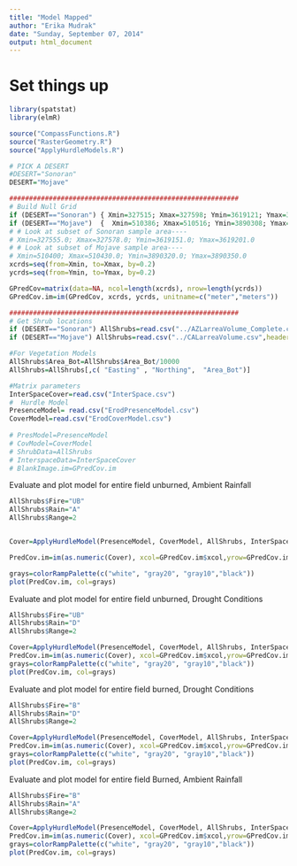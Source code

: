 ```yaml
---
title: "Model Mapped"
author: "Erika Mudrak"
date: "Sunday, September 07, 2014"
output: html_document
---
```



# Set things up
```r
library(spatstat)
library(elmR)

source("CompassFunctions.R")
source("RasterGeometry.R")
source("ApplyHurdleModels.R")

# PICK A DESERT
#DESERT="Sonoran"
DESERT="Mojave"

##########################################################
# Build Null Grid
if (DESERT=="Sonoran") { Xmin=327515; Xmax=327598; Ymin=3619121; Ymax=3619251 }
if (DESERT=="Mojave")  {  Xmin=510386; Xmax=510516; Ymin=3890308; Ymax=3890391 }
# # Look at subset of Sonoran sample area----
# Xmin=327555.0; Xmax=327578.0; Ymin=3619151.0; Ymax=3619201.0
# # Look at subset of Mojave sample area----
# Xmin=510400; Xmax=510430.0; Ymin=3890320.0; Ymax=3890350.0
xcrds=seq(from=Xmin, to=Xmax, by=0.2)
ycrds=seq(from=Ymin, to=Ymax, by=0.2)

GPredCov=matrix(data=NA, ncol=length(xcrds), nrow=length(ycrds))
GPredCov.im=im(GPredCov, xcrds, ycrds, unitname=c("meter","meters"))

##########################################################
# Get Shrub locations
if (DESERT=="Sonoran") AllShrubs=read.csv("../AZLarreaVolume_Complete.csv",header=TRUE)
if (DESERT=="Mojave") AllShrubs=read.csv("../CALarreaVolume.csv",header=TRUE)

#For Vegetation Models
AllShrubs$Area_Bot=AllShrubs$Area_Bot/10000
AllShrubs=AllShrubs[,c( "Easting" , "Northing",  "Area_Bot")]

#Matrix parameters 
InterSpaceCover=read.csv("InterSpace.csv")
#  Hurdle Model
PresenceModel= read.csv("ErodPresenceModel.csv")
CoverModel=read.csv("ErodCoverModel.csv")
             
# PresModel=PresenceModel
# CovModel=CoverModel
# ShrubData=AllShrubs
# InterspaceData=InterSpaceCover
# BlankImage.im=GPredCov.im


```

Evaluate and plot model for entire field unburned, Ambient Rainfall

```r
AllShrubs$Fire="UB"
AllShrubs$Rain="A"
AllShrubs$Range=2 


Cover=ApplyHurdleModel(PresenceModel, CoverModel, AllShrubs, InterSpaceCover, GPredCov.im)

PredCov.im=im(as.numeric(Cover), xcol=GPredCov.im$xcol,yrow=GPredCov.im$yrow)

grays=colorRampPalette(c("white", "gray20", "gray10","black"))
plot(PredCov.im, col=grays)

```

Evaluate and plot model for entire field unburned, Drought Conditions


```r
AllShrubs$Fire="UB"
AllShrubs$Rain="D"
AllShrubs$Range=2 

Cover=ApplyHurdleModel(PresenceModel, CoverModel, AllShrubs, InterSpaceCover, GPredCov.im)
PredCov.im=im(as.numeric(Cover), xcol=GPredCov.im$xcol,yrow=GPredCov.im$yrow)
grays=colorRampPalette(c("white", "gray20", "gray10","black"))
plot(PredCov.im, col=grays)
```


Evaluate and plot model for entire field burned, Drought Conditions

```r
AllShrubs$Fire="B"
AllShrubs$Rain="D"
AllShrubs$Range=2 

Cover=ApplyHurdleModel(PresenceModel, CoverModel, AllShrubs, InterSpaceCover, GPredCov.im)
PredCov.im=im(as.numeric(Cover), xcol=GPredCov.im$xcol,yrow=GPredCov.im$yrow)
grays=colorRampPalette(c("white", "gray20", "gray10","black"))
plot(PredCov.im, col=grays)
```


Evaluate and plot model for entire field Burned, Ambient Rainfall
```r
AllShrubs$Fire="B"
AllShrubs$Rain="A"
AllShrubs$Range=2 

Cover=ApplyHurdleModel(PresenceModel, CoverModel, AllShrubs, InterSpaceCover, GPredCov.im)
PredCov.im=im(as.numeric(Cover), xcol=GPredCov.im$xcol,yrow=GPredCov.im$yrow)
grays=colorRampPalette(c("white", "gray20", "gray10","black"))
plot(PredCov.im, col=grays)
```


